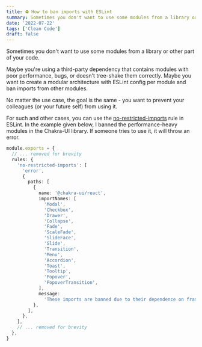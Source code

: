 ```yaml
---
title: ⛔ How to ban imports with ESLint
summary: Sometimes you don't want to use some modules from a library or other part of your code. Or you want to prevent your colleagues from using them. This post gives you a ready-to-use solution for banning imports with ESLint.
date: '2022-07-22'
tags: ['Clean Code']
draft: false
---
```


Sometimes you don't want to use some modules from a library or other part of your code.

Maybe you're using a third-party dependency that contains modules with poor performance, bugs, or doesn't tree-shake them correctly. Maybe you want to create a modular architecture with ESLint config per module and ban imports from other modules.

No matter the use case, the goal is the same - you want to prevent your colleagues (or your future self) from using it.

For such and other cases, you can use the [no-restricted-imports](https://eslint.org/docs/latest/rules/) rule in ESLint. In the example given below, I banned the performance-heavy modules in the Chakra-UI library. If someone tries to use it, it will throw an error.

```ts
module.exports = {
  // ... removed for brevity
  rules: {
    'no-restricted-imports': [
      'error',
      {
        paths: [
          {
            name: '@chakra-ui/react',
            importNames: [
              'Modal',
              'Checkbox',
              'Drawer',
              'Collapse',
              'Fade',
              'ScaleFade',
              'SlideFace',
              'Slide',
              'Transition',
              'Menu',
              'Accordion',
              'Toast',
              'Tooltip',
              'Popover',
              'PopoverTransition',
            ],
            message:
              'These imports are banned due to their dependence on framer-motion which bloats our bundle size. Please use our own implementation of that component. ',
          },
        ],
      },
    ],
    // ... removed for brevity
  },
}
```
